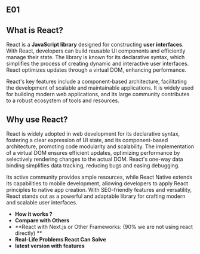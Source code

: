 ## E01

## What is React?

React is a **JavaScript library** designed for constructing **user interfaces**. With React, developers can build reusable UI components and efficiently manage their state. The library is known for its declarative syntax, which simplifies the process of creating dynamic and interactive user interfaces. React optimizes updates through a virtual DOM, enhancing performance.

React's key features include a component-based architecture, facilitating the development of scalable and maintainable applications. It is widely used for building modern web applications, and its large community contributes to a robust ecosystem of tools and resources.

 
## Why use React?

React is widely adopted in web development for its declarative syntax, fostering a clear expression of UI state, and its component-based architecture, promoting code modularity and scalability. The implementation of a virtual DOM ensures efficient updates, optimizing performance by selectively rendering changes to the actual DOM. React's one-way data binding simplifies data tracking, reducing bugs and easing debugging.

Its active community provides ample resources, while React Native extends its capabilities to mobile development, allowing developers to apply React principles to native app creation. With SEO-friendly features and versatility, React stands out as a powerful and adaptable library for crafting modern and scalable user interfaces.





- **How it works ?**
- **Compare with Others**
- **React with Next.js or Other Frameworks: (90% we are not using react directly) **
- **Real-Life Problems React Can Solve**
- **latest version with features**